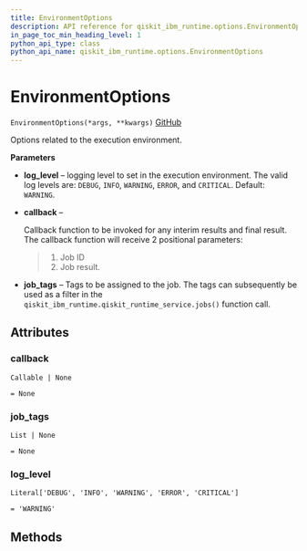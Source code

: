 ```yaml
---
title: EnvironmentOptions
description: API reference for qiskit_ibm_runtime.options.EnvironmentOptions
in_page_toc_min_heading_level: 1
python_api_type: class
python_api_name: qiskit_ibm_runtime.options.EnvironmentOptions
---
```


# EnvironmentOptions

<span id="qiskit_ibm_runtime.options.EnvironmentOptions" />

`EnvironmentOptions(*args, **kwargs)` [GitHub](https://github.com/Qiskit/qiskit-ibm-runtime/tree/stable/0.22/qiskit_ibm_runtime/options/environment_options.py#L28-L50 "view source code")

Options related to the execution environment.

**Parameters**

*   **log\_level** – logging level to set in the execution environment. The valid log levels are: `DEBUG`, `INFO`, `WARNING`, `ERROR`, and `CRITICAL`. Default: `WARNING`.

*   **callback** –

    Callback function to be invoked for any interim results and final result. The callback function will receive 2 positional parameters:

    > 1.  Job ID
    > 2.  Job result.

*   **job\_tags** – Tags to be assigned to the job. The tags can subsequently be used as a filter in the `qiskit_ibm_runtime.qiskit_runtime_service.jobs()` function call.

## Attributes

<span id="qiskit_ibm_runtime.options.EnvironmentOptions.callback" />

### callback

`Callable | None`

`= None`

<span id="qiskit_ibm_runtime.options.EnvironmentOptions.job_tags" />

### job\_tags

`List | None`

`= None`

<span id="qiskit_ibm_runtime.options.EnvironmentOptions.log_level" />

### log\_level

`Literal['DEBUG', 'INFO', 'WARNING', 'ERROR', 'CRITICAL']`

`= 'WARNING'`

## Methods

